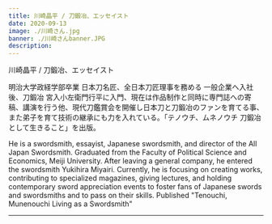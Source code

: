 ```yaml
---
title: 川崎晶平 / 刀鍛冶、エッセイスト
date: 2020-09-13
image: ./川崎さん.jpg
banner: ./川崎さんbanner.JPG
description: 
---
```


<th>川崎晶平 / 刀鍛冶、エッセイスト</th>

明治大学政経学部卒業
日本刀名匠、全日本刀匠理事を務める
一般企業へ入社後、刀鍛冶 宮入小左衛門行平に入門、現在は作品制作と同時に専門誌への寄稿、講演を行う他、現代刀鑑賞会を開催し日本刀と刀鍛冶のファンを育てる事、また弟子を育て技術の継承にも力を入れている。「テノウチ、ムネノウチ 刀鍛冶として生きること」を出版。


<Row>

He is a swordsmith, essayist, Japanese swordsmith, and director of the All Japan Swordsmith. Graduated from the Faculty of Political Science and Economics, Meiji University. After leaving a general company, he entered the swordsmith Yukihira Miyairi. Currently, he is focusing on creating works, contributing to specialized magazines, giving lectures, and holding contemporary sword appreciation events to foster fans of Japanese swords and swordsmiths and to pass on their skills. Published "Tenouchi, Munenouchi Living as a Swordsmith"
</Row>

---

